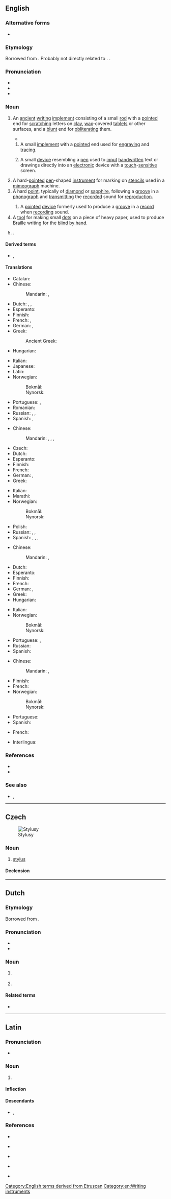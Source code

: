 ==English==
{{wikipedia|mul=stylus (computing)}}

===Alternative forms===
* {{alter|en|stilus}}

===Etymology===
Borrowed from {{bor|en|la|stylus||a stake or pale}}. Probably not directly related to {{noncog|grc|στῦλος||a pillar}}. {{doublet|en|style}}.

===Pronunciation===
* {{IPA|en|/ˈstaɪ.ləs/}}
* {{audio|en|LL-Q1860 (eng)-Vealhurl-stylus.wav|Audio (RP)}}
* {{rhymes|en|aɪləs|s=2}}

===Noun===
{{en-noun|styli|+}}

# {{lb|en|writing}} An [[ancient]] [[writing]] [[implement]] consisting of a small [[rod]] with a [[pointed#Adjective|pointed]] end for [[scratch]]ing letters on [[clay]], [[wax]]-covered [[tablet]]s or other surfaces, and a [[blunt]] end for [[obliterate|obliterating]] them.
#* {{quote-web|en|14 September 2013|Jane Shilling|The Golden Thread: the Story of Writing, by Ewan Clayton, review|[[w:The Daily Telegraph|The Telegraph]]|https://www.telegraph.co.uk/culture/books/historybookreviews/10304108/The-Golden-Thread-the-Story-of-Writing-by-Ewan-Clayton-review.html|[T]he pleasure of writing on wax with a '''stylus''' is exemplified by the fine, flowing hand of a Roman scribe who made out the birth certificate of Herennia Gemella, born March 128 AD.}}
## A small [[implement#Noun|implement]] with a [[pointed#Adjective|pointed]] end used for [[engrave#Etymology 1|engraving]] and [[trace#Verb|tracing]].
## {{lb|en|computing}} A small [[device]] resembling a [[pen]] used to [[input]] [[handwritten]] text or drawings directly into an [[electronic]] device with a [[touch]]-[[sensitive]] screen.
# A hard-[[pointed]] [[pen]]-shaped [[instrument]] for marking on [[stencil]]s used in a [[mimeograph]] machine.
# A hard [[point]], typically of [[diamond]] or [[sapphire]], following a [[groove]] in a [[phonograph]] and [[transmit]]ting the [[record]]ed sound for [[reproduction]].
#: {{syn|en|needle}}
## A [[pointed]] [[device]] formerly used to produce a [[groove]] in a [[record#Noun|record]] when [[record#Verb|record]]ing sound.
# A [[tool]] for making small [[dot]]s on a piece of heavy paper, used to produce [[Braille]] writing for the [[blind]] [[by hand]].
# {{lb|en|botany}} {{synonym of|en|style}}.

====Derived terms====
* {{l|en|stylo-}}, {{l|en|styl-}}

====Translations====
{{trans-top|tool for writing on clay tablets}}
* Catalan: {{t+|ca|estil|m}}
* Chinese:
*: Mandarin: {{t|cmn|描畫針|sc=Hani}}, {{t|cmn|描画针|tr=miáohuàzhēn|sc=Hani}}
* Dutch: {{t|nl|stylus|m}}, {{t+|nl|griffel}}, {{t|nl|schrijfstift}}
* Esperanto: {{t|eo|grifelo}}
* Finnish: {{t|fi|stilus}}
* French: {{t+|fr|stylet|m}}, {{t+|fr|style}}
* German: {{t|de|Schreibgriffel|m}}, {{t|de|Schreibspitze|f}}
* Greek: {{t+|el|γραφίδα|f}}
*: Ancient Greek: {{t|grc|ἐγκεντρίς|f}}
* Hungarian: {{t|hu|íróvessző}}
{{trans-mid}}
* Italian: {{t+|it|stilo|m}}
* Japanese: {{t|ja|スタイラス|tr=sutairasu|sc=Jpan}}
* Latin: {{t|la|stilus|m}}
* Norwegian:
*: Bokmål: {{t|nb|stylus|m}}
*: Nynorsk: {{t|nn|stylus|m}}
* Portuguese: {{t+|pt|estilo|m}}, {{t+|pt|estilete|m}}
* Romanian: {{t+|ro|stil|n}}
* Russian: {{t|ru|сти́лос|m}}, {{t+|ru|сти́лус|m}}, {{t+|ru|стило́|n}}
* Spanish: {{t+|es|estilo|m}}, {{t+|es|estilete|m}}
{{trans-bottom}}

{{trans-top|pen for writing on a touch-sensitive screen}}
* Chinese:
*: Mandarin: {{t+|cmn|觸控筆|sc=Hani}}, {{t+|cmn|触控笔|tr=chùkòngbǐ|sc=Hani}}, {{t+|cmn|光筆|sc=Hani}}, {{t+|cmn|光笔|tr=guāngbǐ|sc=Hani}}
* Czech: {{t|cs|stylus|m}}
* Dutch: {{t|nl|stylus|m}}
* Esperanto: {{t|eo|grifelo}}
* Finnish: {{t+|fi|osoitinkynä}}
* French: {{t+|fr|stylet|m}}
* German: {{t|de|Eingabestift|m}}, {{t+|de|Stylus|m}}
* Greek: {{t|el|στυλός|m}}
{{trans-mid}}
* Italian: {{t+|it|stilo|m}}
* Marathi: {{t|mr|स्टायलस}}
* Norwegian:
*: Bokmål: {{t|nb|pekepenn|m}}
*: Nynorsk: {{t|nn|peikepenn|m}}
* Polish: {{t+|pl|rysik|m-in}}
* Russian: {{t|ru|сти́лос|m}}, {{t+|ru|сти́лус|m}}, {{t+|ru|стило́|n}}
* Spanish: {{t+|es|estilete|m}}, {{t+|es|estilo|m}}, {{t|es|lápiz digital}}, {{t|es|lápiz óptico}}
{{trans-bottom}}

{{trans-top|phonograph needle}}
* Chinese:
*: Mandarin: {{t+|cmn|唱針|sc=Hani}}, {{t+|cmn|唱针|tr=chàngzhēn|sc=Hani}}
* Dutch: {{t+|nl|naald}}
* Esperanto: {{t|eo|nadlo}}
* Finnish: {{t+|fi|neula}}
* French: {{t+|fr|saphir|m}}
* German: {{t+|de|Saphir|m}}, {{t|de|Grammofonnadel|f}}
* Greek: {{t+|el|βελόνα|f}}
* Hungarian: {{t|hu|gramofontű}}
{{trans-mid}}
* Italian: {{t+|it|puntina|f}}
* Norwegian:
*: Bokmål: {{t+|nb|stift|m}}
*: Nynorsk: {{t|nn|stift|m}}
* Portuguese: {{t+|pt|safira|f}}, {{t+|pt|agulha|f}}
* Russian: {{qualifier|граммофо́нная}} {{t+|ru|иго́лка|f}}
* Spanish: {{t+|es|aguja|f}}
{{trans-bottom}}

{{trans-top|tool for writing Braille}}
* Chinese:
*: Mandarin: {{t|cmn|盲文筆}}, {{t|cmn|盲文笔|tr=mángwénbǐ}}
* Finnish: {{t|fi|kirjoitusnaskali}}
* French: {{t+|fr|poinçon|m}}
* Norwegian:
*: Bokmål: {{t|nb|pren|m}}
*: Nynorsk: {{t|nn|pren|m}}
{{trans-mid}}
* Portuguese: {{t+|pt|punção|m}}
* Spanish: {{t+|es|punzón|m}}
{{trans-bottom}}

{{checktrans-top}}
* French: {{t+check|fr|stylo|m}}
{{trans-mid}}
* Interlingua: {{t-check|ia|stilo}}
{{trans-bottom}}

===References===
* {{R:Lexico}}
* {{R:MWO}}

===See also===
* {{l|en|light pen}}, {{l|en|lightpen}}

[[Category:English terms derived from Etruscan]]
[[Category:en:Writing instruments]]

----

==Czech==
[[File:Styluses.JPG|thumb|Stylusy]]

===Noun===
{{cs-noun|g=m}}

# [[#English|stylus]] {{gloss|small plastic stick used as a pen for writing on the touch sensitive screen of an electronic gadget}}

====Declension====
{{cs-decl-noun-auto|mi|styl|u|s}}

----

==Dutch==

===Etymology===
Borrowed from {{bor|nl|la|stylus}}.

===Pronunciation===
* {{IPA|nl|/ˈsti.lʏs/}}
* {{hyphenation|nl|sty|lus}}

===Noun===
{{nl-noun|m|-en|-}}

# {{l|en|stylus}} {{gloss|sharp pen used for writing on clay tablets or wax tablets}}
# {{l|en|stylus}} {{gloss|plastic stick used for interacting with touch-screen devices}}

====Related terms====
* {{l|nl|stylo}}

----

==Latin==

===Pronunciation===
* {{la-IPA|stylus}}

===Noun===
{{la-noun|stylus<2>}}

# {{lb|la|proscribed}} {{alternative form of|la|stilus}}

====Inflection====
{{la-ndecl|stylus<2>}}

====Descendants====
* {{desc|en|style|bor=1}}, {{desc|en|stylus|nolb=1}}

===References===
* {{R:L&S}}<br /> {{R:L&S|stilus|stilus}}
* {{R:Elementary Lewis}}<br /> {{R:Elementary Lewis|stilus|stilus}}
* {{R:Gaffiot}}<br /> {{R:Gaffiot|stilus}}
* {{R:du Cange}}
* {{R:Peck}}<br /> {{R:Peck|stilus}}